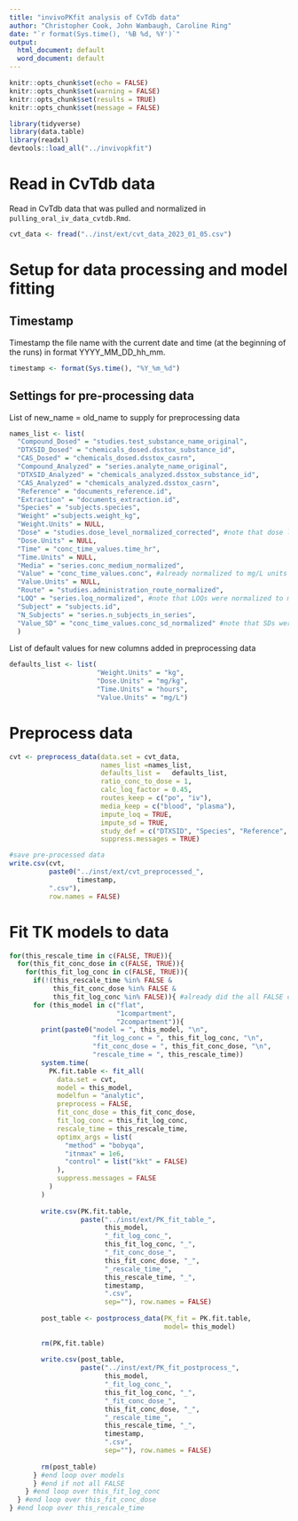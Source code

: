```yaml
---
title: "invivoPKfit analysis of CvTdb data"
author: "Christopher Cook, John Wambaugh, Caroline Ring"
date: "`r format(Sys.time(), '%B %d, %Y')`"
output:
  html_document: default
  word_document: default
---
```


```r
knitr::opts_chunk$set(echo = FALSE)
knitr::opts_chunk$set(warning = FALSE)
knitr::opts_chunk$set(results = TRUE)
knitr::opts_chunk$set(message = FALSE)
```

```r
library(tidyverse)
library(data.table)
library(readxl)
devtools::load_all("../invivopkfit")
```

# Read in CvTdb data

Read in CvTdb data that was pulled and normalized in `pulling_oral_iv_data_cvtdb.Rmd`.

```r
cvt_data <- fread("../inst/ext/cvt_data_2023_01_05.csv")
```

# Setup for data processing and model fitting

## Timestamp
Timestamp the file name with the current date and time (at the beginning of the runs) in format YYYY_MM_DD_hh_mm.

```r
timestamp <- format(Sys.time(), "%Y_%m_%d")
```

## Settings for pre-processing data

List of new_name = old_name to supply for preprocessing data

```r
names_list <- list(
  "Compound_Dosed" = "studies.test_substance_name_original",
  "DTXSID_Dosed" = "chemicals_dosed.dsstox_substance_id",
  "CAS_Dosed" = "chemicals_dosed.dsstox_casrn",
  "Compound_Analyzed" = "series.analyte_name_original",
  "DTXSID_Analyzed" = "chemicals_analyzed.dsstox_substance_id",
  "CAS_Analyzed" = "chemicals_analyzed.dsstox_casrn",
  "Reference" = "documents_reference.id",
  "Extraction" = "documents_extraction.id",
  "Species" = "subjects.species",
  "Weight" ="subjects.weight_kg",
  "Weight.Units" = NULL,
  "Dose" = "studies.dose_level_normalized_corrected", #note that dose levels were corrected in pulling_oral_iv_data_cvtdb.Rmd
  "Dose.Units" = NULL,
  "Time" = "conc_time_values.time_hr",
  "Time.Units" = NULL,
  "Media" = "series.conc_medium_normalized",
  "Value" = "conc_time_values.conc", #already normalized to mg/L units in CvTdb
  "Value.Units" = NULL,
  "Route" = "studies.administration_route_normalized",
  "LOQ" = "series.loq_normalized", #note that LOQs were normalized to mg/L units in pulling_oral_iv_data_cvtdb.Rmd
  "Subject" = "subjects.id",
  "N_Subjects" = "series.n_subjects_in_series",
  "Value_SD" = "conc_time_values.conc_sd_normalized" #note that SDs were normalized to mg/L units in pulling_oral_iv_data_cvtdb.Rmd
  )
```

List of default values for new columns added in preprocessing data

```r
defaults_list <- list(
                      "Weight.Units" = "kg",
                      "Dose.Units" = "mg/kg",
                      "Time.Units" = "hours",
                      "Value.Units" = "mg/L")
```

# Preprocess data

```r
cvt <- preprocess_data(data.set = cvt_data,
                       names_list =names_list,
                       defaults_list =   defaults_list,
                       ratio_conc_to_dose = 1,
                       calc_loq_factor = 0.45,
                       routes_keep = c("po", "iv"),
                       media_keep = c("blood", "plasma"),
                       impute_loq = TRUE,
                       impute_sd = TRUE,
                       study_def = c("DTXSID", "Species", "Reference", "Route", "Media"),
                       suppress.messages = TRUE)

#save pre-processed data
write.csv(cvt,
          paste0("../inst/ext/cvt_preprocessed_",
                 timestamp,
          ".csv"),
          row.names = FALSE)
```

# Fit TK models to data

```r
for(this_rescale_time in c(FALSE, TRUE)){
  for(this_fit_conc_dose in c(FALSE, TRUE)){
    for(this_fit_log_conc in c(FALSE, TRUE)){
      if(!(this_rescale_time %in% FALSE &
           this_fit_conc_dose %in% FALSE &
           this_fit_log_conc %in% FALSE)){ #already did the all FALSE case
      for (this_model in c("flat",
                           "1compartment",
                           "2compartment")){
        print(paste0("model = ", this_model, "\n",
                     "fit_log_conc = ", this_fit_log_conc, "\n",
                     "fit_conc_dose = ", this_fit_conc_dose, "\n",
                     "rescale_time = ", this_rescale_time))
        system.time(
          PK.fit.table <- fit_all(
            data.set = cvt,
            model = this_model,
            modelfun = "analytic",
            preprocess = FALSE,
            fit_conc_dose = this_fit_conc_dose,
            fit_log_conc = this_fit_log_conc,
            rescale_time = this_rescale_time,
            optimx_args = list(
              "method" = "bobyqa",
              "itnmax" = 1e6,
              "control" = list("kkt" = FALSE)
            ),
            suppress.messages = FALSE
          )
        )
        
        write.csv(PK.fit.table,
                  paste("../inst/ext/PK_fit_table_",
                        this_model,
                        "_fit_log_conc_",
                        this_fit_log_conc, "_",
                        "_fit_conc_dose_",
                        this_fit_conc_dose, "_",
                        "_rescale_time_",
                        this_rescale_time, "_",
                        timestamp,
                        ".csv",
                        sep=""), row.names = FALSE)
        
        post_table <- postprocess_data(PK_fit = PK.fit.table,
                                       model= this_model)
        
        rm(PK,fit.table)
        
        write.csv(post_table,
                  paste("../inst/ext/PK_fit_postprocess_",
                        this_model,
                        "_fit_log_conc_",
                        this_fit_log_conc, "_",
                        "_fit_conc_dose_",
                        this_fit_conc_dose, "_",
                        "_rescale_time_",
                        this_rescale_time, "_",
                        timestamp,
                        ".csv",
                        sep=""), row.names = FALSE)
        
        rm(post_table)
      } #end loop over models
      } #end if not all FALSE
    } #end loop over this_fit_log_conc
  } #end loop over this_fit_conc_dose
} #end loop over this_rescale_time
```


